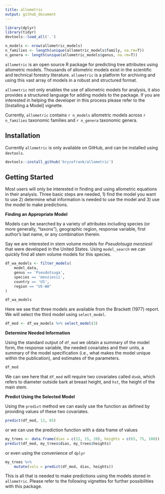 ```yaml
---
title: allometric
output: github_document
---
```


```r
library(dplyr)
library(tidyr)
devtools::load_all('.')

n_models <- nrow(allometric_models)
n_families <- length(unique(allometric_models$family, na.rm=T))
n_genera <- length(unique(allometric_models$genus, na.rm=T))

```

`allometric` is an open source R package for predicting tree attributes using
allometric models. Thousands of allometric models exist in the
scientific and technical forestry literature. `allometric` is a platform for
archiving and using this vast array of models in a robust and structured format.

`allometric` not only enables the use of allometric models for analysis, it 
also provides a structured language for adding models to the package. If you
are interested in helping the developer in this process please refer to the 
[Installing a Model] vignette.

Currently, `allometric` contains `r n_models` allometric models across
`r n_families` taxonomic families and `r n_genera` taxonomic genera.

## Installation

Currently `allometric` is only available on GitHub, and can be installed using
`devtools`.

```r
devtools::install_github('brycefrank/allometric')
```

## Getting Started

Most users will only be interested in finding and using allometric equations in
their analysis. Three basic steps are needed, 1) find the model you want
to use 2) determine what information is needed to use the model and 3) use the
model to make predictions.

**Finding an Appropriate Model**

Models can be searched by a variety of attributes including species 
(or more generally, "taxons"), geographic region, response variable, first
author's last name, or any combination therein.

Say we are interested in stem volume models for _Pseudotsuga menziesii_ that 
were developed in the United States. Using `model_search` we can quickly find 
all stem volume models for this species.


```r
df_wa_models <- filter_models(
    model_data,
    genus == 'Pseudotsuga',
    species == 'menziesii',
    country == 'US',
    region == "US-WA"
)

df_wa_models
```

Here we see that three models are available from the Brackett (1977) report.
We will select the third model using `select_model`.

```r
df_mod <- df_wa_models %>% select_model(3)
```

**Determine Needed Information**

Using the standard output of `df_mod` we obtain a summary of the model form,
the response variable, the needed covariates and their units, a summary of
the model specification (i.e., what makes the model unique within the
publication), and estimates of the parameters.

```r
df_mod
```

We can see here that `df_mod` will require two covariates called `dsob`, which
refers to diameter outside bark at breast height, and `hst`, the height of the
main stem. 

**Predict Using the Selected Model**

Using the `predict` method we can easily use the function as defined
by providing values of these two covariates.

```r
predict(df_mod, 12, 65)
```

or we can use the prediction function with a data frame of values

```r
my_trees <- data.frame(dias = c(12, 15, 20), heights = c(65, 75, 100))
predict(df_mod, my_trees$dias, my_trees$heights)
```

or even using the convenience of `dplyr`

```r
my_trees %>%
    mutate(vols = predict(df_mod, dias, heights))
```

This is all that is needed to make predictions using the models stored in 
`allometric`. Please refer to the following vignettes for further possibilities
with this package.